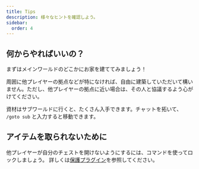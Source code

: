 ```yaml
---
title: Tips
description: 様々なヒントを確認しよう。
sidebar:
  order: 4
---
```


## 何からやればいいの？
まずはメインワールドのどこかにお家を建ててみましょう！

周囲に他プレイヤーの拠点などが特になければ、自由に建築していただいて構いません。ただし、他プレイヤーの拠点に近い場合は、その人と協議するよう心がけてください。

資材はサブワールドに行くと、たくさん入手できます。チャットを拓いて、 `/goto sub` と入力すると移動できます。

## アイテムを取られないために
他プレイヤーが自分のチェストを開けないようにするには、コマンドを使ってロックしましょう。
詳しくは[保護プラグイン](/minecraft/plugins/protect)を参照してください。
